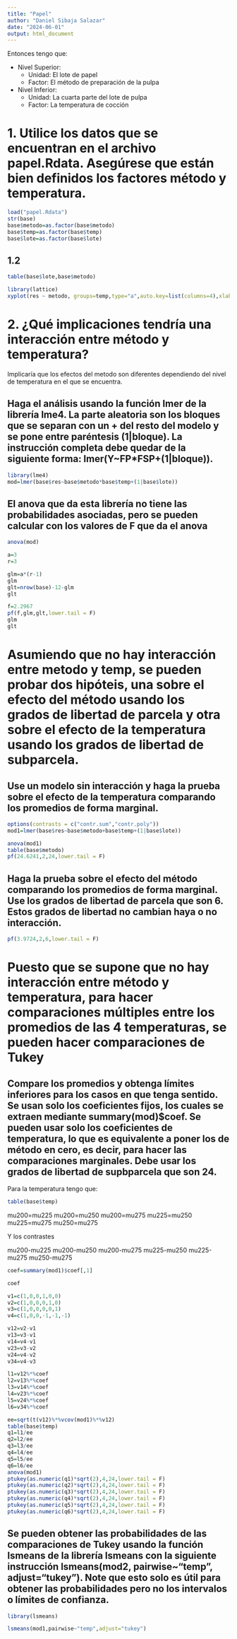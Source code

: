 ```yaml
---
title: "Papel"
author: "Daniel Sibaja Salazar"
date: "2024-06-01"
output: html_document
---
```


Entonces tengo que: 

- Nivel Superior: 
    - Unidad: El lote de papel
    - Factor: El método de preparación de la pulpa
- Nivel Inferior: 
    - Unidad: La cuarta parte del lote de pulpa 
    - Factor: La temperatura de cocción
    
# 1. Utilice los datos que se encuentran en el archivo papel.Rdata. Asegúrese que están bien definidos los factores método y temperatura.

```r
load("papel.Rdata")
str(base)
base$metodo=as.factor(base$metodo)
base$temp=as.factor(base$temp)
base$lote=as.factor(base$lote)

```

## 1.2

```r
table(base$lote,base$metodo)
```

```r
library(lattice)
xyplot(res ~ metodo, groups=temp,type="a",auto.key=list(columns=4),xlab="metodo",ylab="res",data=base)
```

# 2. ¿Qué implicaciones tendría una interacción entre método y temperatura?

Implicaría que los efectos del metodo son diferentes dependiendo del nivel de temperatura en el que se encuentra. 

##  Haga el análisis usando la función lmer de la librería lme4. La parte aleatoria son los bloques que se separan con un + del resto del modelo y se pone entre paréntesis (1|bloque). La instrucción completa debe quedar de la siguiente forma: lmer(Y~FP*FSP+(1|bloque)).

```r
library(lme4)
mod=lmer(base$res~base$metodo*base$temp+(1|base$lote))

```


## El anova que da esta librería no tiene las probabilidades asociadas, pero se pueden calcular con los valores de F que da el anova

```r
anova(mod) 

a=3
r=3

glm=a*(r-1)
glm
glt=nrow(base)-12-glm
glt

f=2.2967
pf(f,glm,glt,lower.tail = F)
glm
glt
```

# Asumiendo que no hay interacción entre metodo y temp, se pueden probar dos hipóteis, una sobre el efecto del método usando los grados de libertad de parcela y otra sobre el efecto de la temperatura usando los grados de libertad de subparcela.

## Use un modelo sin interacción y haga la prueba sobre el efecto de la temperatura comparando los promedios de forma marginal.

```r
options(contrasts = c("contr.sum","contr.poly"))
mod1=lmer(base$res~base$metodo+base$temp+(1|base$lote))

anova(mod1)
table(base$metodo)
pf(24.6241,2,24,lower.tail = F)
```

## Haga la prueba sobre el efecto del método comparando los promedios de forma marginal. Use los grados de libertad de parcela que son 6. Estos grados de libertad no cambian haya o no interacción.


```r
pf(3.9724,2,6,lower.tail = F)

```

# Puesto que se supone que no hay interacción entre método y temperatura, para hacer comparaciones múltiples entre los promedios de las 4 temperaturas, se pueden hacer comparaciones de Tukey

## Compare los promedios y obtenga límites inferiores para los casos en que tenga sentido. Se usan solo los coeficientes fijos, los cuales se extraen mediante summary(mod)$coef. Se pueden usar solo los coeficientes de temperatura, lo que es equivalente a poner los de método en cero, es decir, para hacer las comparaciones marginales. Debe usar los grados de libertad de supbparcela que son 24.


Para la temperatura tengo que:


```r
table(base$temp)
```

mu200=mu225
mu200=mu250
mu200=mu275
mu225=mu250
mu225=mu275
mu250=mu275

Y los contrastes

mu200-mu225
mu200-mu250
mu200-mu275
mu225-mu250
mu225-mu275
mu250-mu275

```r
coef=summary(mod1)$coef[,1]

coef
```



```r
v1=c(1,0,0,1,0,0)
v2=c(1,0,0,0,1,0)
v3=c(1,0,0,0,0,1)
v4=c(1,0,0,-1,-1,-1)

v12=v2-v1
v13=v3-v1
v14=v4-v1
v23=v3-v2
v24=v4-v2
v34=v4-v3

l1=v12%*%coef
l2=v13%*%coef
l3=v14%*%coef
l4=v23%*%coef
l5=v24%*%coef
l6=v34%*%coef


```


```r
ee=sqrt(t(v12)%*%vcov(mod1)%*%v12)
table(base$temp)
q1=l1/ee
q2=l2/ee
q3=l3/ee
q4=l4/ee
q5=l5/ee
q6=l6/ee
anova(mod1)
ptukey(as.numeric(q1)*sqrt(2),4,24,lower.tail = F)
ptukey(as.numeric(q2)*sqrt(2),4,24,lower.tail = F)
ptukey(as.numeric(q3)*sqrt(2),4,24,lower.tail = F)
ptukey(as.numeric(q4)*sqrt(2),4,24,lower.tail = F)
ptukey(as.numeric(q5)*sqrt(2),4,24,lower.tail = F)
ptukey(as.numeric(q6)*sqrt(2),4,24,lower.tail = F)

```

## Se pueden obtener las probabilidades de las comparaciones de Tukey usando la función lsmeans de la librería lsmeans con la siguiente instrucción lsmeans(mod2, pairwise~"temp", adjust="tukey"). Note que esto solo es útil para obtener las probabilidades pero no los intervalos o límites de confianza.


```r
library(lsmeans)

lsmeans(mod1,pairwise~"temp",adjust="tukey")
```










